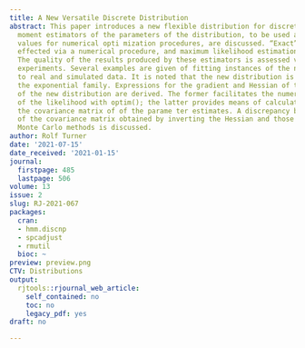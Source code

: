 ```yaml
---
title: A New Versatile Discrete Distribution
abstract: This paper introduces a new flexible distribution for discrete data. Approximate
  moment estimators of the parameters of the distribution, to be used as starting
  values for numerical opti mization procedures, are discussed. “Exact” moment estimation,
  effected via a numerical procedure, and maximum likelihood estimation, are considered.
  The quality of the results produced by these estimators is assessed via simulation
  experiments. Several examples are given of fitting instances of the new distribution
  to real and simulated data. It is noted that the new distribution is a member of
  the exponential family. Expressions for the gradient and Hessian of the log-likelihood
  of the new distribution are derived. The former facilitates the numerical maximization
  of the likelihood with optim(); the latter provides means of calculating or estimating
  the covariance matrix of of the parame ter estimates. A discrepancy between estimates
  of the covariance matrix obtained by inverting the Hessian and those obtained by
  Monte Carlo methods is discussed.
author: Rolf Turner
date: '2021-07-15'
date_received: '2021-01-15'
journal:
  firstpage: 485
  lastpage: 506
volume: 13
issue: 2
slug: RJ-2021-067
packages:
  cran:
  - hmm.discnp
  - spcadjust
  - rmutil
  bioc: ~
preview: preview.png
CTV: Distributions
output:
  rjtools::rjournal_web_article:
    self_contained: no
    toc: no
    legacy_pdf: yes
draft: no

---
```

